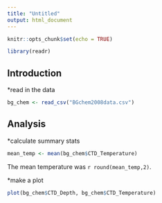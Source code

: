 ```yaml
---
title: "Untitled"
output: html_document
---
```


```r
knitr::opts_chunk$set(echo = TRUE)
```



```r
library(readr)

```

## Introduction

*read in the data

```r
bg_chem <- read_csv("BGchem2008data.csv")
```


## Analysis

*calculate summary stats
```r
mean_temp <- mean(bg_chem$CTD_Temperature)
```

The mean temperature was `r round(mean_temp,2)`.

*make a plot

```r
plot(bg_chem$CTD_Depth, bg_chem$CTD_Temperature)
```

